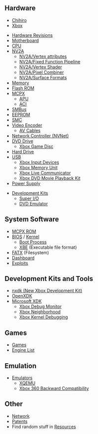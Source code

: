 {{:Main Page/Header}}

== Hardware ==

* [[Chihiro]]
* [[Xbox]]

* [[Hardware Revisions]]
* [[Motherboard]]
* [[CPU]]
* [[NV2A]]
** [[NV2A/Vertex attributes]]
** [[NV2A/Fixed Function Pipeline]]
** [[NV2A/Vertex Shader]]
** [[NV2A/Pixel Combiner]]
** [[NV2A/Surface Formats]]
* [[Memory]]
* [[Flash ROM]]
* [[MCPX]]
** [[APU]]
** [[ACI]]
* [[SMBus]]
* [[EEPROM]]
* [[SMC]]
* [[Video Encoder]]
** [[AV Cables]]
* [[NVNet|Network Controller (NVNet)]]
* [[DVD Drive]]
** [[Xbox Game Disc]]
* [[Hard Drive]]
* [[USB]]
** [[Xbox Input Devices]]
** [[Xbox Memory Unit]]
** [[Xbox Live Communicator]] <!-- Maybe rename this to microphones later? -->
** [[Xbox DVD Movie Playback Kit]]
* [[Power Supply]]

* [[Development Kits]]
** [[Super I/O]]
** [[DVD Emulator]]

== System Software ==
* [[MCPX ROM]]
* [[BIOS]] / [[Kernel]]
** [[Boot Process]]
** [[XBE]] (Executable file format)
* [[FATX]] (Filesystem)
* [[Dashboard]]
* [[Exploits]]

== Development Kits and Tools ==
* [https://github.com/xqemu/nxdk nxdk (New Xbox Development Kit)]
* [[OpenXDK]]
* [[Microsoft XDK]]
** [[Xbox Debug Monitor]]
** [[Xbox Neighborhood]]
** [[Kernel_Debug| Xbox Kernel Debugging]]

== Games ==
* [[:Category:Games|Games]]
* [[Engine List]]

== Emulation ==
* [[Emulators]]
** [[XQEMU]]
** [[Xbox 360 Backward Compatibility]]

== Other ==
* [[Network]]
* [[Patents]]
* Find random stuff in [[Resources]]